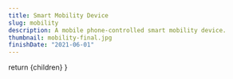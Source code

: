 ```yaml
---
title: Smart Mobility Device
slug: mobility
description: A mobile phone-controlled smart mobility device.
thumbnail: mobility-final.jpg
finishDate: "2021-06-01"
---
```



<Head>
    <title>Smart Mobility Device</title>
    <meta name="description" content="A mobile phone-controlled smart mobility device" />
    <meta name="keywords" content="smart, mobility, device" />
</Head>

  return <PostLayout title="Smart Mobility Device" slug="mobility" description="A mobile phone-controlled smart mobility device." finishDate="2021-06-01" thumbnail="mobility-final.jpg">{children}</PostLayout>
}